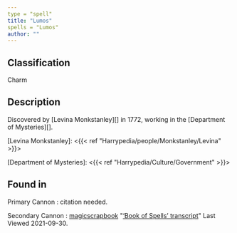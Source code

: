 ```yaml
---
type = "spell"
title: "Lumos"
spells = "Lumos"
author: ""
---
```


## Classification

Charm

## Description

Discovered by [Levina Monkstanley][] in 1772, working in the [Department of Mysteries][].

[Levina Monkstanley]: <{{< ref "Harrypedia/people/Monkstanley/Levina" >}}>

[Department of Mysteries]: <{{< ref "Harrypedia/Culture/Government" >}}>

## Found in

Primary Cannon
:   citation needed.

Secondary Cannon
:   [magicscrapbook](https://magicscrapbook.tumblr.com/)
    "[‘Book of Spells’ transcript](https://magicscrapbook.tumblr.com/post/162085200042/book-of-spells-transcript)"
    Last Viewed 2021-09-30.
